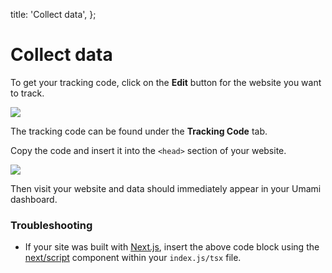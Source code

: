   title: 'Collect data',
};

# Collect data

To get your tracking code, click on the **Edit** button for the website you want to track.

<img src="/images/v2/website-edit.png" />

The tracking code can be found under the **Tracking Code** tab.

Copy the code and insert it into the `<head>` section of your website.

<img src="/images/v2/website-tracking-code.png" />

Then visit your website and data should immediately appear in your Umami dashboard.

### Troubleshooting

- If your site was built with [Next.js](https://nextjs.org/), insert the above code block using the [next/script](https://nextjs.org/docs/basic-scrollBlock/script#usage) component within your `index.js/tsx` file.
